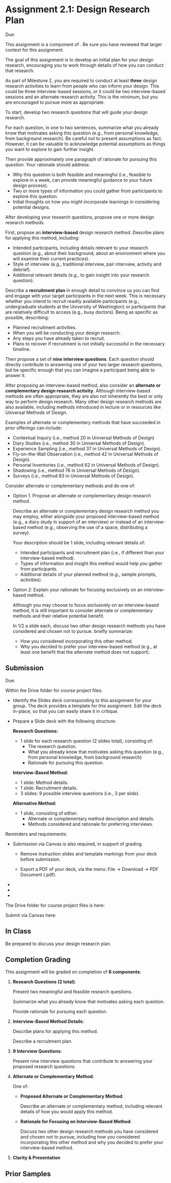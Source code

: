 

# Assignment 2.1: Design Research Plan

<UnderDevelopment display={false} />

Due: <AssignmentDueDateTime assignmentKey={calendarData.assignments.assignment_2_1} />

This assignment is a component of <SiteLink linkKey={SiteLinks.milestone_2_top}/>.
Be sure you have reviewed that larger context for this assignment.

The goal of this assignment is to develop an initial plan for your design research,
encouraging you to work through details of how you can conduct that research.

As part of Milestone 2, you are required to conduct
at least __three__ design research activities
to learn from people who can inform your design.
This could be three interview-based sessions,
or it could be two interview-based sessions and an alternate research activity.
This is the minimum, but you are encouraged to pursue more as appropriate.

To start, develop two research questions that will guide your design research.

For each question, in one to two sentences, summarize what you already know that motivates asking this question
(e.g., from personal knowledge, from background research).
Be careful not to present assumptions as fact.
However, it can be valuable to acknowledge potential assumptions as things you want to explore to gain further insight.

Then provide approximately one paragraph of rationale for pursuing this question.
Your rationale should address:
- Why this question is both feasible and meaningful
  (i.e., feasible to explore in a week, can provide meaningful guidance to your future design process).
- Two or more types of information you could gather from participants to explore this question.
- Initial thoughts on how you might incorporate learnings in considering potential designs.

After developing your research questions, propose one or more design research methods.

First, propose an **interview-based** design research method. 
Describe plans for applying this method, including:
- Intended participants,
  including details relevant to your research question
  (e.g., about their background, about an environment where you will examine their current practices).
- Style of interview (e.g., traditional interview, pair interview, activity and debrief).
- Additional relevant details (e.g., to gain insight into your research question).

Describe a __recruitment plan__ in enough detail to convince us
you can find and engage with your target participants in the next week.
This is necessary whether you intend to recruit
readily available participants (e.g., undergraduate students at the University of Washington)
or participants that are relatively difficult to access (e.g., busy doctors).
Being as specific as possible, describing:
- Planned recruitment activities.
- When you will be conducting your design research.
- Any steps you have already taken to recruit.
- Plans to recover if recruitment is not initially successful in the necessary timeline.

Then propose a set of __nine interview questions__.
Each question should directly contribute to answering one of your two larger research questions,
but be specific enough that you can imagine a participant being able to answer it.

After proposing an interview-based method, also consider an __alternate or complementary design research activity__.
Although interview-based methods are often appropriate,
they are also not inherently the best or only way to perform design research.
Many other design research methods are also available,
including methods introduced in lecture or in resources like Universal Methods of Design.

Examples of alternate or complementary methods that have succeeded in prior offerings can include:
- Contextual Inquiry (i.e., method 20 in Universal Methods of Design)
- Diary Studies (i.e., method 30 in Universal Methods of Design).
- Experience Sampling (i.e., method 37 in Universal Methods of Design).
- Fly-on-the-Wall Observation (i.e., method 42 in Universal Methods of Design).
- Personal Inventories (i.e., method 62 in Universal Methods of Design).
- Shadowing (i.e., method 76 in Universal Methods of Design).
- Surveys (i.e., method 83 in Universal Methods of Design).

Consider alternate or complementary methods and do one of:

- Option 1. Propose an alternate or complementary design research method.

   Describe an alternate or complementary design research method you may employ,
   either alongside your proposed interview-based method (e.g., a diary study in support of an interview)
   or instead of an interview-based method (e.g., observing the use of a space, distributing a survey).

   Your description should be 1 slide, including relevant details of:
   - Intended participants and recruitment plan (i.e., if different than your interview-based method).
   - Types of information and insight this method would help you gather from participants.
   - Additional details of your planned method (e.g., sample prompts, activities).

- Option 2: Explain your rationale for focusing exclusively on an interview-based method.

   Although you may choose to focus exclusively on an interview-based method,
   it is still important to consider alternate or complementary methods and their relative potential benefit.

   In 1/2 a slide each,
   discuss two other design research methods you have considered and chosen not to pursue.
   briefly summarize:
   - How you considered incorporating this other method.
   - Why you decided to prefer your interview-based method
     (e.g., at least one benefit that the alternate method does not support).


## Submission

Due: <AssignmentDueDateTime assignmentKey={calendarData.assignments.assignment_2_1} />

Within the Drive folder for course project files:

- Identify the Slides deck corresponding to this assignment for your group.
  The deck provides a template for this assignment.
  Edit the deck in-place, so that you can easily share it in critique.

- Prepare a Slide deck with the following structure:

  __Research Questions:__
  - 1 slide for each research question (2 slides total), consisting of:
    - The research question.
    - What you already know that motivates asking this question (e.g., from personal knowledge, from background research)
    - Rationale for pursuing this question.

  __Interview-Based Method:__
  - 1 slide: Method details.
  - 1 slide: Recruitment details.
  - 3 slides: 9 possible interview questions (i.e., 3 per slide).

  __Alternative Method:__
  - 1 slide, consisting of either:
    - Alternate or complementary method description and details.
    - Methods considered and rationale for preferring interviews.

Reminders and requirements:

- Submission via Canvas is also required, in support of grading.
  - Remove instruction slides and template markings from your deck before submission.

  - Export a PDF of your deck, via the menu: File -> Download -> PDF Document (.pdf).

- <GroupAssignment />
- <ClarityAndPresentationReference />
- <ParticipantAnonymity />

The Drive folder for course project files is here:

<CourseDataLink linkKey={courseData.linkDriveProjectFiles} outerComponent="p"/>

Submit via Canvas here:

<AssignmentSubmitCanvasLink assignmentKey={calendarData.assignments.assignment_2_1} />

## In Class

Be prepared to discuss your design research plan.

## Completion Grading

This assignment will be graded on completion of __6 components__:

1. __Research Questions (2 total)__:

   Present two meaningful and feasible research questions.

   Summarize what you already know that motivates asking each question.

   Provide rationale for pursuing each question.

2. __Interview-Based Method Details__:

   Describe plans for applying this method.

   Describe a recruitment plan.

3. __9 Interview Questions__:

   Present nine interview questions that contribute to answering your proposed research questions.

4. __Alternate or Complementary Method__:

   One of:

   - __Proposed Alternate or Complementary Method__:

     Describe an alternate or complementary method,
     including relevant details of how you would apply this method.

   - __Rationale for Focusing on Interview-Based Method__:

     Discuss two other design research methods you have considered and chosen not to pursue,
     including how you considered incorporating this other method
     and why you decided to prefer your interview-based method.

5. __Clarity & Presentation__

## Prior Samples

<PriorSamplesWarning />

<ProjectMilestoneSamples milestone='assignment2b' />
